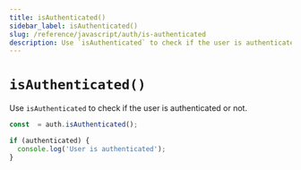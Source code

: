 ```yaml
---
title: isAuthenticated()
sidebar_label: isAuthenticated()
slug: /reference/javascript/auth/is-authenticated
description: Use `isAuthenticated` to check if the user is authenticated or not.
---
```


# `isAuthenticated()`

Use `isAuthenticated` to check if the user is authenticated or not.

```ts
const  = auth.isAuthenticated();

if (authenticated) {
  console.log('User is authenticated');
}
```
